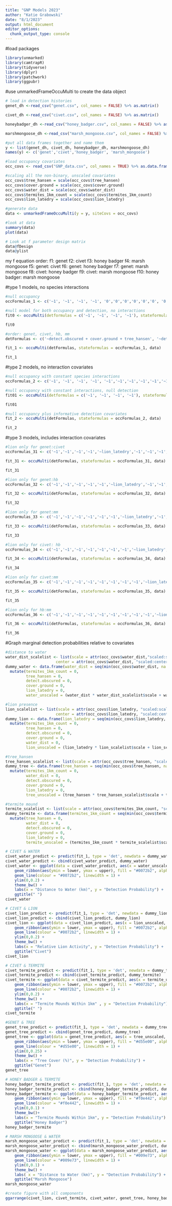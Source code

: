 ```yaml
---
title: "GNP Models 2023"
author: "Katie Grabowski"
date: "8/1/2023"
output: html_document
editor_options: 
  chunk_output_type: console
---
```


#load packages 
```r
library(unmarked)
library(camtrapR)
library(tidyverse)
library(dplyr)
library(patchwork)
library(ggpubr)
```

#use unmarkedFrameOccuMulti to create the data object
```r
# load in detection histories
genet_dh <-read_csv("genet.csv", col_names = FALSE) %>% as.matrix()

civet_dh <-read_csv("civet.csv", col_names = FALSE) %>% as.matrix()

honeybadger_dh <-read_csv("honey_badger.csv", col_names = FALSE) %>% as.matrix()

marshmongoose_dh <-read_csv("marsh_mongoose.csv", col_names = FALSE) %>% as.matrix()

#put all data frames together and name them
y <- list(genet_dh, civet_dh, honeybadger_dh, marshmongoose_dh)
names(y) <- c('genet','civet','honey_badger', 'marsh_mongoose')

#load occupancy covariates
occ_covs <- read_csv("GNP_data.csv", col_names = TRUE) %>% as.data.frame()

#scaling all the non-binary, unscaled covariates
occ_covs$tree_hansen = scale(occ_covs$tree_hansen)
occ_covs$cover.ground = scale(occ_covs$cover.ground)
occ_covs$water_dist = scale(occ_covs$water_dist)
occ_covs$termites_1km_count = scale(occ_covs$termites_1km_count)
occ_covs$lion_latedry = scale(occ_covs$lion_latedry)

#generate data
data <- unmarkedFrameOccuMulti(y = y, siteCovs = occ_covs)

#look at data
summary(data)
plot(data)

# Look at f parameter design matrix
data@fDesign
data@ylist
```

my f equation order: 
f1: genet
f2: civet
f3: honey badger
f4: marsh mongoose
f5: genet: civet
f6: genet: honey badger
f7: genet: marsh mongoose
f8: civet: honey badger
f9: civet: marsh mongoose
f10: honey badger: marsh mongoose

#type 1 models, no species interactions
```r
#null occupancy
occFormulas_1 <- c('~1', '~1', '~1', '~1', '0','0','0','0','0','0', '0', '0', '0', '0', '0')

#null model for both occupancy and detection, no interactions
fit0 <- occuMulti(detformulas = c('~1', '~1', '~1', '~1'), stateformulas = occFormulas_1, data)

fit0

#order: genet, civet, hb, mm
detFormulas <- c('~detect.obscured + cover.ground + tree_hansen', '~detect.obscured + cover.ground + water_dist + termites_1km_count + lion_latedry', '~detect.obscured + cover.ground + termites_1km_count', '~detect.obscured + cover.ground + water_dist')

fit_1 <- occuMulti(detFormulas, stateformulas = occFormulas_1, data)

fit_1
```

#type 2 models, no interaction covariates
```r
#null occupancy with constant species interactions
occFormulas_2 <- c('~1', '~1', '~1', '~1', '~1','~1','~1','~1','~1','~1', '0', '0', '0', '0', '0')

#null occupancy with constant interactions, null detection
fit01 <- occuMulti(detformulas = c('~1', '~1', '~1', '~1'), stateformulas = occFormulas_2, data)

fit01

#null occupancy plus informative detection covariates
fit_2 <- occuMulti(detFormulas, stateformulas = occFormulas_2, data)

fit_2
```

#type 3 models, includes interaction covariates
```r
#lion only for genet:civet
occFormulas_31 <- c('~1','~1','~1','~1','~lion_latedry','~1','~1','~1','~1','~1', '0', '0', '0', '0', '0')

fit_31 <- occuMulti(detFormulas, stateformulas = occFormulas_31, data)

fit_31

#lion only for genet:hb
occFormulas_32 <- c('~1','~1','~1','~1','~1','~lion_latedry','~1','~1','~1','~1', '0', '0', '0', '0', '0')

fit_32 <- occuMulti(detFormulas, stateformulas = occFormulas_32, data)

fit_32

#lion only for genet:mm
occFormulas_33 <- c('~1','~1','~1','~1','~1','~1','~lion_latedry','~1','~1','~1', '0', '0', '0', '0', '0')

fit_33 <- occuMulti(detFormulas, stateformulas = occFormulas_33, data)

fit_33

#lion only for civet: hb
occFormulas_34 <- c('~1','~1','~1','~1','~1','~1','~1','~lion_latedry','~1','~1', '0', '0', '0', '0', '0')

fit_34 <- occuMulti(detFormulas, stateformulas = occFormulas_34, data)

fit_34

#lion only for civet:mm
occFormulas_35 <- c('~1','~1','~1','~1','~1','~1','~1','~1','~lion_latedry','~1', '0', '0', '0', '0', '0')

fit_35 <- occuMulti(detFormulas, stateformulas = occFormulas_35, data)

fit_35

#lion only for hb:mm
occFormulas_36 <- c('~1','~1','~1','~1','~1','~1','~1','~1','~1','~lion_latedry', '0', '0', '0', '0', '0')

fit_36 <- occuMulti(detFormulas, stateformulas = occFormulas_36, data)

fit_36
```

#Graph marginal detection probabilities relative to covariates
```r
#distance to water
water_dist_scalelist <- list(scale = attr(occ_covs$water_dist,"scaled:scale"),
                      center = attr(occ_covs$water_dist, "scaled:center"))
dummy_water <- data.frame(water_dist = seq(min(occ_covs$water_dist, na.rm=T), max(occ_covs$water_dist, na.rm=T), by = 0.0001)) %>%
  mutate(termites_1km_count = 0,
         tree_hansen = 0,
         detect.obscured = 0,
         cover.ground = 0,
         lion_latedry = 0,
         water_unscaled = (water_dist * water_dist_scalelist$scale + water_dist_scalelist$center)/1000)

#lion presence
lion_scalelist <- list(scale = attr(occ_covs$lion_latedry, "scaled:scale"),
                      center = attr(occ_covs$lion_latedry, "scaled:center"))
dummy_lion <- data.frame(lion_latedry = seq(min(occ_covs$lion_latedry, na.rm=T), max(occ_covs$lion_latedry, na.rm=T), by = 0.0001)) %>%
  mutate(termites_1km_count = 0,
         tree_hansen = 0,
         detect.obscured = 0,
         cover.ground = 0,
         water_dist = 0,
         lion_unscaled = (lion_latedry * lion_scalelist$scale + lion_scalelist$center))

#tree_hansen
tree_hansen_scalelist <- list(scale = attr(occ_covs$tree_hansen, "scaled:scale"), center = attr(occ_covs$tree_hansen, "scaled:center"))
dummy_tree <- data.frame(tree_hansen = seq(min(occ_covs$tree_hansen, na.rm=T), max(occ_covs$tree_hansen, na.rm=T), by = 0.0001)) %>%
  mutate(termites_1km_count = 0,
         water_dist = 0,
         detect.obscured = 0,
         cover.ground = 0,
         lion_latedry = 0,
         tree_unscaled = (tree_hansen * tree_hansen_scalelist$scale + tree_hansen_scalelist$center))

#termite mound
termite_scalelist <- list(scale = attr(occ_covs$termites_1km_count, "scaled:scale"),center = attr(occ_covs$termites_1km_count, "scaled:center"))
dummy_termite <- data.frame(termites_1km_count = seq(min(occ_covs$termites_1km_count, na.rm=T), max(occ_covs$termites_1km_count, na.rm=T), by = 0.0001)) %>%
  mutate(tree_hansen = 0,
         water_dist = 0,
         detect.obscured = 0,
         cover.ground = 0,
         lion_latedry = 0,
         termite_unscaled = (termites_1km_count * termite_scalelist$scale + termite_scalelist$center))

# CIVET & WATER
civet_water_predict <- predict(fit_1, type = 'det', newdata = dummy_water, species="civet")
civet_water_predict <- cbind(civet_water_predict, dummy_water)
civet_water <- ggplot(data = civet_water_predict, aes(x = water_unscaled, y = Predicted)) +
    geom_ribbon(aes(ymin = lower, ymax = upper), fill = "#0072b2", alpha = 0.25) +
    geom_line(colour = "#0072b2", linewidth = 1) +
    ylim(0,0.2) +
    theme_bw() +
    labs(x = "Distance to Water (km)", y = "Detection Probability") +
    ggtitle(" ")
civet_water

# CIVET & LION
civet_lion_predict <- predict(fit_1, type = 'det', newdata = dummy_lion, species="civet")
civet_lion_predict <- cbind(civet_lion_predict, dummy_lion)
civet_lion <- ggplot(data = civet_lion_predict, aes(x = lion_unscaled, y = Predicted)) +
    geom_ribbon(aes(ymin = lower, ymax = upper), fill = "#0072b2", alpha = 0.25) +
    geom_line(colour = "#0072b2", linewidth = 1) +
    ylim(0,0.2) +
    theme_bw() +
    labs(x = "Relative Lion Activity", y = "Detection Probability") +
    ggtitle("Civet")
civet_lion

# CIVET & TERMITE
civet_termite_predict <- predict(fit_1, type = 'det', newdata = dummy_termite, species="civet")
civet_termite_predict <- cbind(civet_termite_predict, dummy_termite)
civet_termite <- ggplot(data = civet_termite_predict, aes(x = termite_unscaled, y = Predicted)) +
    geom_ribbon(aes(ymin = lower, ymax = upper), fill = "#0072b2", alpha = 0.25) +
    geom_line(colour = "#0072b2", linewidth = 1) +
    ylim(0,0.2) +
    theme_bw() +
    labs(x = "Termite Mounds Within 1km" , y = "Detection Probability") +
    ggtitle(" ")
civet_termite

#GENET & TREE
genet_tree_predict <- predict(fit_1, type = 'det', newdata = dummy_tree, species= 'genet')
genet_tree_predict <- cbind(genet_tree_predict, dummy_tree)
genet_tree <- ggplot(data = genet_tree_predict, aes(x = tree_unscaled, y = Predicted)) +
    geom_ribbon(aes(ymin = lower, ymax = upper), fill = "#d55e00", alpha = 0.25) +
    geom_line(colour = "#d55e00", linewidth = 1) +
    ylim(0,0.25) +
    theme_bw() +
    labs(x = "Tree Cover (%)", y = "Detection Probability") +
    ggtitle("Genet")
genet_tree

# HONEY BADGER & TERMITE
honey_badger_termite_predict <- predict(fit_1, type = 'det', newdata = dummy_termite, species="honey_badger")
honey_badger_termite_predict <- cbind(honey_badger_termite_predict, dummy_termite)
honey_badger_termite <- ggplot(data = honey_badger_termite_predict, aes(x = termite_unscaled, y = Predicted)) +
    geom_ribbon(aes(ymin = lower, ymax = upper), fill = "#f0e442", alpha = 0.25) +
    geom_line(colour = "#f0e442", linewidth = 1) +
    ylim(0,0.1) +
    theme_bw()+
    labs(x = "Termite Mounds Within 1km", y = "Detection Probability") +
    ggtitle("Honey Badger")
honey_badger_termite

# MARSH MONGOOSE & WATER
marsh_mongoose_water_predict <- predict(fit_1, type = 'det', newdata = dummy_water, species="marsh_mongoose")
marsh_mongoose_water_predict <- cbind(marsh_mongoose_water_predict, dummy_water)
marsh_mongoose_water <- ggplot(data = marsh_mongoose_water_predict, aes(x = water_unscaled, y = Predicted)) +
    geom_ribbon(aes(ymin = lower, ymax = upper), fill = "#009e73", alpha = 0.25) +
    geom_line(colour = "#009e73", linewidth = 1) +
    ylim(0,0.1) +
    theme_bw() +
    labs( x = "Distance to Water (km)", y = "Detection Probability") +
    ggtitle("Marsh Mongoose")
marsh_mongoose_water

#create figure with all components
ggarrange(civet_lion, civet_termite, civet_water, genet_tree, honey_badger_termite, marsh_mongoose_water, ncol = 3, nrow = 2)
```